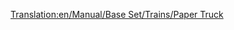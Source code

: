 [[Translation:en/Manual/Base Set/Trains/Paper Truck]]
{{en/Manual/Base Set/Trains/Trains Carriages new|Picture=[[File:en/Manual/Base Set/Trains/Papertruck.png]]
|NormalCost=£1,148 ($2,296)
|NormalWeight=18 / 38 t
|NormalCapacity=20 tonnes of paper
|MonoCost="
|MonoWeight=18 / 43 t
|MonoCapacity=25 tonnes of paper
|MagCost="
|MagWeight=18 / 45 t
|MagCapacity=27 tonnes of paper
|Description=Necessary for getting paper from papermills to printing plants. Available only in subarctic climate
}}